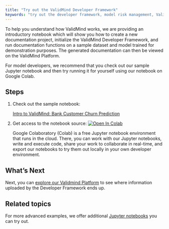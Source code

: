 ```yaml
---
title: "Try out the ValidMind Developer Framework"
keywords: "try out the developer framework, model risk management, ValidMind"
---
```


To help you understand how ValidMind works, we are providing an introductory notebook which will show you how to create a new documentation project, initialize the ValidMind Developer Framework, and run documentation functions on a sample dataset and model trained for demonstration purposes. The generated documentation can then be viewed on the ValidMind Platform. 

For model developers, we recommend that you check out our sample Jupyter notebook and then try running it for yourself using our notebook on Google Colab.

## Steps 

1. Check out the sample notebook:

   [Intro to ValidMind: Bank Customer Churn Prediction](../notebooks/intro.ipynb)

<!---
- [ValidMind Python Library Introduction](../notebooks/intro-r.ipynb) — {{< fa brands r-project >}}
--->
<!-- TO DO we need to add the correct download link here --->

2. Get access to the notebook source: [![Open In Colab](https://colab.research.google.com/assets/colab-badge.svg)](https://colab.research.google.com/)
  
   Google Colaboratory (Colab) is a free Jupyter notebook environment that runs in the cloud. There, you can work with our Jupyter notebooks, write and execute code, share your work to collaborate in real-time, and export our notebooks to try them out locally in your own developer environment.

## What's Next

Next, you can [explore our Validmind Platform](explore-validmind-platform.qmd) to see where information uploaded by the Developer Framework ends up. 

## Related topics 

For more advanced examples, we offer additional [Jupyter notebooks](jupyter-notebooks.qmd) you can try out. 

